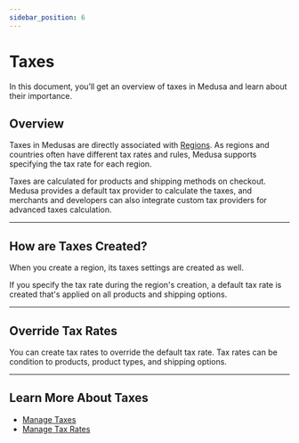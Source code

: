```yaml
---
sidebar_position: 6
---
```


# Taxes

In this document, you’ll get an overview of taxes in Medusa and learn about their importance.

## Overview

Taxes in Medusas are directly associated with [Regions](../regions/index.mdx). As regions and countries often have different tax rates and rules, Medusa supports specifying the tax rate for each region.

Taxes are calculated for products and shipping methods on checkout. Medusa provides a default tax provider to calculate the taxes, and merchants and developers can also integrate custom tax providers for advanced taxes calculation.

---

## How are Taxes Created?

When you create a region, its taxes settings are created as well.

If you specify the tax rate during the region's creation, a default tax rate is created that's applied on all products and shipping options.

---

## Override Tax Rates

You can create tax rates to override the default tax rate. Tax rates can be condition to products, product types, and shipping options.

---

## Learn More About Taxes

- [Manage Taxes](./manage/index.mdx)
- [Manage Tax Rates](./tax-rates/index.mdx)
